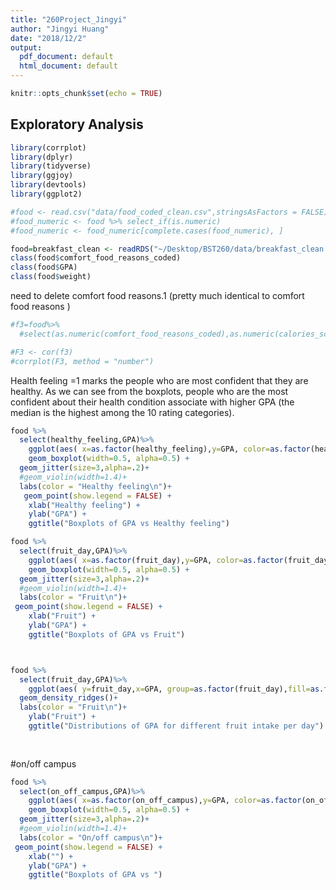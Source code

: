 ```yaml
---
title: "260Project_Jingyi"
author: "Jingyi Huang"
date: "2018/12/2"
output:
  pdf_document: default
  html_document: default
---
```


```r
knitr::opts_chunk$set(echo = TRUE)
```

## Exploratory Analysis

```r
library(corrplot)
library(dplyr)
library(tidyverse)
library(ggjoy)
library(devtools)
library(ggplot2)

```

```r
#food <- read.csv("data/food_coded_clean.csv",stringsAsFactors = FALSE) 
#food_numeric <- food %>% select_if(is.numeric)
#food_numeric <- food_numeric[complete.cases(food_numeric), ]

food=breakfast_clean <- readRDS("~/Desktop/BST260/data/breakfast_clean.rds")
class(food$comfort_food_reasons_coded)
class(food$GPA)
class(food$weight)
```

need to delete comfort food reasons.1 (pretty much identical to comfort food reasons )


```r
#f3=food%>% 
  #select(as.numeric(comfort_food_reasons_coded),as.numeric(calories_scone))

#F3 <- cor(f3)
#corrplot(F3, method = "number")

```

Health feeling =1 marks the people who are most confident that they are healthy. As we can see from the boxplots, people who are the most confident about their health condition associate with higher GPA (the median is the highest among the 10 rating categories).
```r
food %>% 
  select(healthy_feeling,GPA)%>% 
    ggplot(aes( x=as.factor(healthy_feeling),y=GPA, color=as.factor(healthy_feeling))) +
    geom_boxplot(width=0.5, alpha=0.5) +
  geom_jitter(size=3,alpha=.2)+
  #geom_violin(width=1.4)+
  labs(color = "Healthy feeling\n")+
   geom_point(show.legend = FALSE) +
    xlab("Healthy feeling") + 
    ylab("GPA") +
    ggtitle("Boxplots of GPA vs Healthy feeling")


```

```r
food %>% 
  select(fruit_day,GPA)%>% 
    ggplot(aes( x=as.factor(fruit_day),y=GPA, color=as.factor(fruit_day))) +
    geom_boxplot(width=0.5, alpha=0.5) +
  geom_jitter(size=3,alpha=.2)+
  #geom_violin(width=1.4)+
  labs(color = "Fruit\n")+
 geom_point(show.legend = FALSE) +
    xlab("Fruit") + 
    ylab("GPA") +
    ggtitle("Boxplots of GPA vs Fruit")




```



```r

food %>% 
  select(fruit_day,GPA)%>% 
    ggplot(aes( y=fruit_day,x=GPA, group=as.factor(fruit_day),fill=as.factor(fruit_day)))+
  geom_density_ridges()+
  labs(color = "Fruit\n")+
    ylab("Fruit") +
    ggtitle("Distributions of GPA for different fruit intake per day")
  
  
```

#on/off campus
```r
food %>% 
  select(on_off_campus,GPA)%>% 
    ggplot(aes( x=as.factor(on_off_campus),y=GPA, color=as.factor(on_off_campus))) +
    geom_boxplot(width=0.5, alpha=0.5) +
  geom_jitter(size=3,alpha=.2)+
  #geom_violin(width=1.4)+
  labs(color = "On/off campus\n")+
 geom_point(show.legend = FALSE) +
    xlab("") + 
    ylab("GPA") +
    ggtitle("Boxplots of GPA vs ")
```

